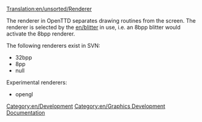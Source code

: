 [[Translation:en/unsorted/Renderer]]


The renderer in OpenTTD separates drawing routines from the screen. The renderer is selected by the [[en/blitter]] in use, i.e. an 8bpp blitter would activate the 8bpp renderer.

The following renderers exist in SVN:

* 32bpp
* 8pp
* null

Experimental renderers:

* opengl

[[Category:en/Development]]
[[Category:en/Graphics Development Documentation]]